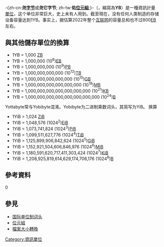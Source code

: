 {{NoteTA
|G1 = IT
|1 = zh-cn:尧字节; zh-tw:佑位元組;
}}
{{字节单位}}
-{zh-cn:'''尧[[字节|字节]]'''或'''尧它字节'''; zh-tw:'''佑[[位元組|位元組]]''';}-（{{lang-en|Yottabyte}}，縮寫為'''YB'''）是一種資訊計量[[单位_(度量衡)|單位]]，这个单位非常巨大，史上未有人用到。截至現在，没有任何人类制造的存储设备容量达到1YB。事实上，据估算2022年整个[[互联网|互联网]]的容量总和也不过800[[exbibyte|EB]]左右。

== 與其他儲存單位的換算 ==
*1YB = 1,000 [[ZB|ZB]]
*1YB = 1,000,000 (10<sup>6</sup>)[[Exabyte|EB]]
*1YB = 1,000,000,000 (10<sup>9</sup>)[[拍字节|PB]]
*1YB = 1,000,000,000,000 (10<sup>12</sup>)[[太字节|TB]]
*1YB = 1,000,000,000,000,000 (10<sup>15</sup>)[[GB|GB]]
*1YB = 1,000,000,000,000,000,000 (10<sup>18</sup>)[[百萬位元組|MB]]
*1YB = 1,000,000,000,000,000,000,000 (10<sup>21</sup>)[[千字节|KB]]
*1YB = 1,000,000,000,000,000,000,000,000 (10<sup>24</sup>)[[B|B]]

Yottabyte常与Yobibyte混淆。Yobibyte为二进制乘数词头，其简写为YiB。
换算
*1YiB = 1,024 [[Zebibyte|ZiB]] 
*1YiB = 1,048,576 (1024<sup>2</sup>)[[Exbibyte|EiB]] 
*1YiB = 1,073,741,824 (1024<sup>3</sup>)[[Pebibyte|PiB]] 
*1YiB = 1,099,511,627,776 (1024<sup>4</sup>)[[Tebibyte|TiB]]
*1YiB = 1,125,899,906,842,624 (1024<sup>5</sup>)[[Gibibyte|GiB]]
*1YiB = 1,152,921,504,606,846,976 (1024<sup>6</sup>)[[Mebibyte|MiB]]
*1YiB = 1,180,591,620,717,411,303,424 (1024<sup>7</sup>)[[Kibibyte|KiB]]
*1YiB = 1,208,925,819,614,629,174,706,176 (1024<sup>8</sup>)[[Byte|B]]

==參考資料==
{{reflist}}
0

== 參見 ==
* [[国际单位制词头|国际单位制词头]]
* [[位元組|位元組]]
* [[檔案大小轉換|檔案大小轉換]]
{{Compu-stub}}

[[Category:資訊單位|Category:資訊單位]]